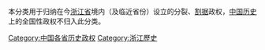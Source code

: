 本分类用于归纳在今[[浙江省|浙江省]]境内（及临近省份）设立的分裂、[[割据|割据]]政权，[[中国历史|中国历史]]上的全国性政权不归入此分类。

[[Category:中国各省历史政权|Category:中国各省历史政权]]
[[Category:浙江歷史|Category:浙江歷史]]